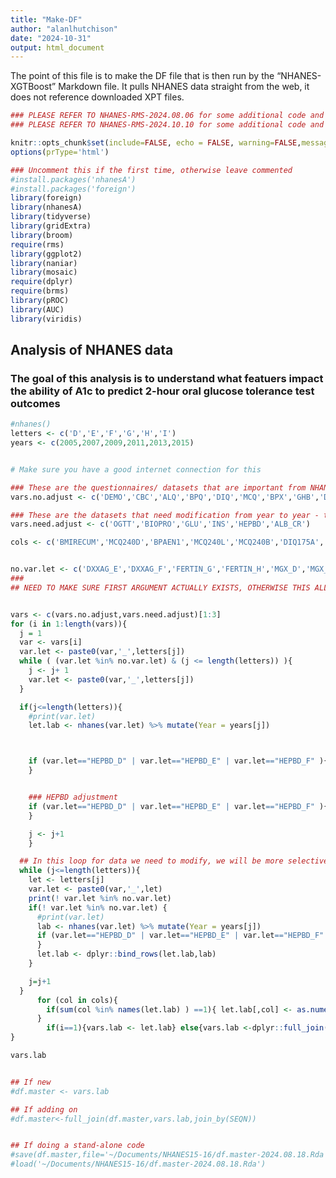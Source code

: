 ```yaml
---
title: "Make-DF"
author: "alanlhutchison"
date: "2024-10-31"
output: html_document
---
```


The point of this file is to make the DF file that is then run by the "NHANES-XGTBoost" Markdown file. It pulls NHANES data straight from the web, it does not reference downloaded XPT files.

```r

### PLEASE REFER TO NHANES-RMS-2024.08.06 for some additional code and checks that we deleted here for conciseness
### PLEASE REFER TO NHANES-RMS-2024.10.10 for some additional code and checks that we deleted here for conciseness

knitr::opts_chunk$set(include=FALSE, echo = FALSE, warning=FALSE,message=FALSE)
options(prType='html')

### Uncomment this if the first time, otherwise leave commented
#install.packages('nhanesA')
#install.packages('foreign')
library(foreign)
library(nhanesA)
library(tidyverse)
library(gridExtra)
library(broom)
require(rms)
library(ggplot2)
library(naniar)
library(mosaic)
require(dplyr)
require(brms)
library(pROC)
library(AUC)
library(viridis)
```

## Analysis of NHANES data

### The goal of this analysis is to understand what featuers impact the ability of A1c to predict 2-hour oral glucose tolerance test outcomes



```r
#nhanes()
letters <- c('D','E','F','G','H','I')
years <- c(2005,2007,2009,2011,2013,2015)


# Make sure you have a good internet connection for this 

### These are the questionnaires/ datasets that are important from NHANES that are consistent across the years in question
vars.no.adjust <- c('DEMO','CBC','ALQ','BPQ','DIQ','MCQ','BPX','GHB','DXXAG','BMX','SLQ','MGX','BIX','HEPA','HEPB_S','HEPC','HEPE')

### These are the datasets that need modification from year to year - this distinction is important for the generate-output file but otherwise not meaningful
vars.need.adjust <- c('OGTT','BIOPRO','GLU','INS','HEPBD','ALB_CR')

cols <- c('BMIRECUM','MCQ240D','BPAEN1','MCQ240L','MCQ240B','DIQ175A','DMDHHSIZ','DMDFMSIZ','DMDHHSZA','DMDHHSZB','DMDHHSZE')


no.var.let <- c('DXXAG_E','DXXAG_F','FERTIN_G','FERTIN_H','MGX_D','MGX_E','MGX_F','HEPE_D','HEPE_E','INS_D','INS_E','INS_F','INS_G')
### 
## NEED TO MAKE SURE FIRST ARGUMENT ACTUALLY EXISTS, OTHERWISE THIS ALL BREAKS


vars <- c(vars.no.adjust,vars.need.adjust)[1:3]
for (i in 1:length(vars)){
  j = 1
  var <- vars[i]
  var.let <- paste0(var,'_',letters[j])
  while ( (var.let %in% no.var.let) & (j <= length(letters)) ){
    j <- j+ 1
    var.let <- paste0(var,'_',letters[j])
  }

  if(j<=length(letters)){
    #print(var.let)
    let.lab <- nhanes(var.let) %>% mutate(Year = years[j])



    if (var.let=="HEPBD_D" | var.let=="HEPBD_E" | var.let=="HEPBD_F" ){let.lab <- let.lab  %>%     mutate(LBDHD=factor(LBDHD,levels=c(1,2),labels=c('Positive','Negative')))
    }


    ### HEPBD adjustment
    if (var.let=="HEPBD_D" | var.let=="HEPBD_E" | var.let=="HEPBD_F" ){let.lab <- let.lab  %>%     mutate(LBDHD=factor(LBDHD,levels=c(1,2),labels=c('Positive','Negative')))
    }

    j <- j+1
    }

  ## In this loop for data we need to modify, we will be more selective
  while (j<=length(letters)){
    let <- letters[j]
    var.let <- paste0(var,'_',let)
    print(! var.let %in% no.var.let)
    if(! var.let %in% no.var.let) {
      #print(var.let)
      lab <- nhanes(var.let) %>% mutate(Year = years[j])
      if (var.let=="HEPBD_D" | var.let=="HEPBD_E" | var.let=="HEPBD_F" ){ lab <- lab  %>% mutate(LBDHD=factor(LBDHD,levels=c(1,2),labels=c('Positive','Negative')))
      }
      let.lab <- dplyr::bind_rows(let.lab,lab)
    }

    j=j+1
  }
      for (col in cols){
        if(sum(col %in% names(let.lab) ) ==1){ let.lab[,col] <- as.numeric(let.lab[,col]) }
      }
        if(i==1){vars.lab <- let.lab} else{vars.lab <-dplyr::full_join(vars.lab,let.lab,join_by(SEQN,Year))}
}

vars.lab



```

```r
## If new
#df.master <- vars.lab

## If adding on
#df.master<-full_join(df.master,vars.lab,join_by(SEQN))


## If doing a stand-alone code
#save(df.master,file='~/Documents/NHANES15-16/df.master-2024.08.18.Rda')
#load('~/Documents/NHANES15-16/df.master-2024.08.18.Rda')
```
